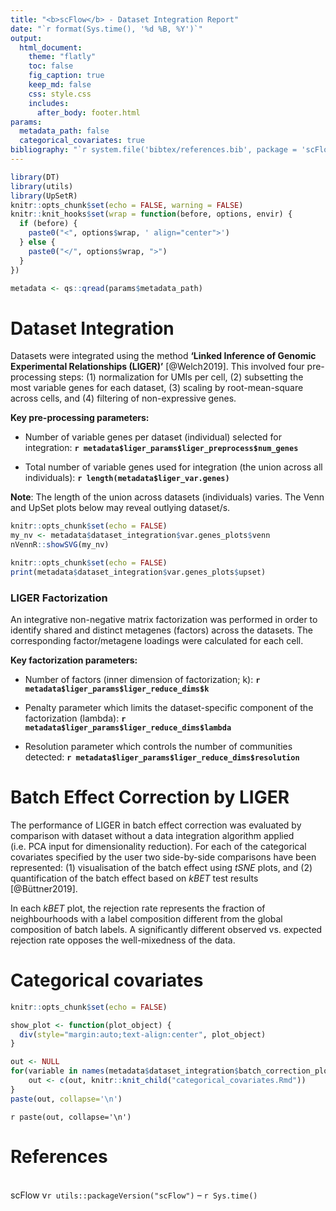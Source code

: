 ```yaml
---
title: "<b>scFlow</b> - Dataset Integration Report"
date: "`r format(Sys.time(), '%d %B, %Y')`"
output:
  html_document:
    theme: "flatly"
    toc: false
    fig_caption: true
    keep_md: false
    css: style.css
    includes:
      after_body: footer.html
params:
  metadata_path: false
  categorical_covariates: true
bibliography: "`r system.file('bibtex/references.bib', package = 'scFlow')`"
---
```


```r
library(DT)
library(utils)
library(UpSetR)
knitr::opts_chunk$set(echo = FALSE, warning = FALSE)
knitr::knit_hooks$set(wrap = function(before, options, envir) {
  if (before) {
    paste0("<", options$wrap, ' align="center">')
  } else {
    paste0("</", options$wrap, ">")
  }
})
```

```r
metadata <- qs::qread(params$metadata_path)
```

# Dataset Integration

Datasets were integrated using the method **'Linked Inference of Genomic Experimental Relationships (LIGER)'** [@Welch2019].  This involved four pre-processing steps: (1) normalization for UMIs per cell, (2) subsetting the most variable genes for each dataset, (3) scaling by root-mean-square across cells, and (4) filtering of non-expressive genes.

**Key pre-processing parameters:**

- Number of variable genes per dataset (individual) selected for integration: **`r metadata$liger_params$liger_preprocess$num_genes`**

- Total number of variable genes used for integration (the union across all individuals): **`r length(metadata$liger_var.genes)`**

**Note**: The length of the union across datasets (individuals) varies. The Venn and UpSet plots below may reveal outlying dataset/s.

<div class = "row">
<div class = "col-md-12">
```r
knitr::opts_chunk$set(echo = FALSE)
my_nv <- metadata$dataset_integration$var.genes_plots$venn
nVennR::showSVG(my_nv)
```
</div>
</div>

```r
knitr::opts_chunk$set(echo = FALSE)
print(metadata$dataset_integration$var.genes_plots$upset)
```

### LIGER Factorization

An integrative non-negative matrix factorization was performed in order to identify shared and distinct metagenes (factors) across the datasets.  The corresponding factor/metagene loadings were calculated for each cell. 

**Key factorization parameters:**

- Number of factors (inner dimension of factorization; k): **`r metadata$liger_params$liger_reduce_dims$k`**

- Penalty parameter which limits the dataset-specific component of the factorization (lambda): **`r metadata$liger_params$liger_reduce_dims$lambda`**

- Resolution parameter which controls the number of communities detected: **`r metadata$liger_params$liger_reduce_dims$resolution`**

# Batch Effect Correction by LIGER 

The performance of LIGER in batch effect correction was evaluated by comparison with dataset without a data integration algorithm applied (i.e. PCA input for dimensionality reduction). For each of the categorical covariates specified by the user two side-by-side comparisons have been represented: (1) visualisation of the batch effect using *tSNE* plots, and (2) quantification of the batch effect based on *kBET* test results [@Büttner2019]. 

In each *kBET* plot, the rejection rate represents the fraction of neighbourhoods with a label composition different from the global composition of batch labels. A significantly different observed vs. expected rejection rate opposes the well-mixedness of the data.

# Categorical covariates

```r
knitr::opts_chunk$set(echo = FALSE)

show_plot <- function(plot_object) {
  div(style="margin:auto;text-align:center", plot_object)
}

out <- NULL
for(variable in names(metadata$dataset_integration$batch_correction_plots[[1]])) {
    out <- c(out, knitr::knit_child("categorical_covariates.Rmd"))
}
paste(out, collapse='\n')
```

`r paste(out, collapse='\n')`

# References {-}
<div id="refs"></div>

<br>scFlow v`r utils::packageVersion("scFlow")` -- `r Sys.time()`
